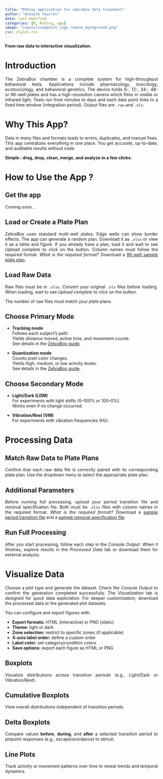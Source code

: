 ```yaml
---
title: "RShiny application for zebrabox data treatment"
author: "Antoine Tourret"
date: last-modified
categories: [R, Rshiny, app]
image: "inputs/viewpoint_logo_remove_background.png"
css: styles.css
---
```


::: hidden
```{=html}
<style>
body {
  text-align: justify;
  text-justify: inter-word;
}
</style>
```
:::

**From raw data to interactive visualization.**

# Introduction

The ZebraBox chamber is a complete system for high-throughput behavioral tests. Applications include pharmacology, toxicology, ecotoxicology, and behavioral genetics. The device holds 6-, 12-, 24-, 48- or 96-well plates and has a high-resolution camera which films in visible or infrared light. Tests run from minutes to days and each data point links to a fixed time window (integration period). Output files are `.raw` and `.xls`.

# Why This App?

Data in many files and formats leads to errors, duplicates, and manual fixes. This app centralizes everything in one place. You get accurate, up-to-date, and auditable results without code. <br>

::: centered-text
**Simple : drag, drop, clean, merge, and analyze in a few clicks.**
:::

# How to Use the App ?

## Get the app

Coming soon...

## Load or Create a Plate Plan

ZebraBox uses standard multi-well plates. Edge wells can show border effects. The app can generate a random plan. Download it as `.xlsx` or view it as a table and figure. If you already have a plan, load it and wait to see *Upload complete* to click on the button. Column names must follow the required format. *What is the required format?* Download a [96-well sample plate plan](inputs/sample_plate_plan_plate_1.xlsx).

## Load Raw Data

Raw files must be in `.xlsx`. Convert your original `.xls` files before loading. When loading, wait to see *Upload complete* to click on the button.

::: warnings
The number of raw files must match your plate plans.
:::

## Choose Primary Mode

-   **Tracking mode**\
    Follows each subject’s path.\
    Yields distance moved, active time, and movement counts.\
    See details in the [ZebraBox guide](inputs/zebrabox_guidelines.pdf).

-   **Quantization mode**\
    Counts pixel color changes.\
    Yields high, medium, or low activity levels.\
    See details in the [ZebraBox guide](inputs/zebrabox_guidelines.pdf).

## Choose Secondary Mode

-   **Light/Dark (LDM)**\
    For experiments with light shifts (0–100% or 100–0%).\
    Works even if no change occurred.

-   **Vibration/Rest (VM)**\
    For experiments with vibration frequencies (Hz).

# Processing Data

## Match Raw Data to Plate Plans

Confirm that each raw data file is correctly paired with its corresponding plate plan. Use the dropdown menu to select the appropriate plate plan.

## Additional Parameters

Before running full processing, upload your period transition file and removal specification file. Both must be `.xlsx` files with column names in the required format. *What is the required format?* Download a [sample period transition file](inputs/sample_period_transition.xlsx) and a [sample removal specification file](inputs/sample_removal_specification.xlsx).

## Run Full Processing

After you start processing, follow each step in the *Console Output*. When it finishes, explore results in the *Processed Data* tab or download them for external analysis.

# Visualize Data

Choose a plot type and generate the dataset. Check the *Console Output* to confirm the generation completed successfully. The *Visualization* tab is designed for quick data exploration. For deeper customization, download the processed data or the generated plot datasets.

You can configure and export figures with:

-   **Export formats:** HTML (interactive) or PNG (static)\
-   **Theme:** light or dark\
-   **Zone selection:** restrict to specific zones (if applicable)\
-   **X-axis label order:** define a custom order\
-   **Label color:** set category/condition colors\
-   **Save options:** export each figure as HTML or PNG

## Boxplots

Visualize distributions across transition periods (e.g., Light/Dark or Vibration/Rest).

## Cumulative Boxplots

View overall distributions independent of transition periods.

## Delta Boxplots

Compare values **before**, **during**, and **after** a selected transition period to pinpoint responses (e.g., escape/avoidance) to stimuli.

## Line Plots

Track activity or movement patterns over time to reveal trends and temporal dynamics.
